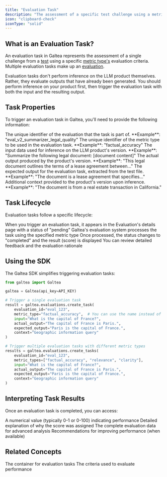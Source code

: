 ```yaml
---
title: "Evaluation Task"
description: "The assessment of a specific test challenge using a metric type"
icon: "clipboard-check"
iconType: "solid"
---
```


## What is an Evaluation Task?

An evaluation task in Galtea represents the assessment of a single challenge from a [test](/concepts/product/test) using a specific [metric type's](/concepts/metric-type) evaluation criteria. Multiple evaluation tasks make up an [evaluation](/concepts/product/evaluation).

<Note>Evaluation tasks don't perform inference on the LLM product themselves. Rather, they evaluate outputs that have already been generated. You should perform inference on your product first, then trigger the evaluation task with both the input and the resulting output.</Note>

## Task Properties

To trigger an evaluation task in Galtea, you'll need to provide the following information:

<ResponseField name="Evaluation" type="ID (text)" required>
  The unique identifier of the evaluation that the task is part of. **Example**: "eval_v2_summarizer_legal_quality"
</ResponseField>

<ResponseField name="Metric Type" type="ID (text)" required>
  The unique identifier of the metric type to be used in the evaluation task. **Example**: "factual_accuracy"
</ResponseField>

<ResponseField name="Input" type="String" required>
  The input data used for inference on the LLM product's version. **Example**: "Summarize the following legal document: [document content]"
</ResponseField>

<ResponseField name="Actual Output" type="String" required>
  The actual output produced by the product's version. **Example**: "This legal document outlines the terms of a lease agreement between..."
</ResponseField>

<ResponseField name="Expected Output" type="String">
  The expected output for the evaluation task, extracted from the test file. **Example**: "The document is a lease agreement that specifies..."
</ResponseField>

<ResponseField name="Context" type="String">
  Additional context provided to the product's version upon inference. **Example**: "The document is from a real estate transaction in California."
</ResponseField>

## Task Lifecycle

Evaluation tasks follow a specific lifecycle:

<Steps>
  <Step title="Creation">When you trigger an evaluation task, it appears in the Evaluation's details page with a status of "pending"</Step>
  <Step title="Processing">Galtea's evaluation system processes the task using the specified metric type</Step>
  <Step title="Completion">Once processed, the status changes to "completed" and the result (score) is displayed</Step>
  <Step title="Analysis">You can review detailed feedback and the evaluation rationale</Step>
</Steps>

## Using the SDK

The Galtea SDK simplifies triggering evaluation tasks:

```python
from galtea import Galtea

galtea = Galtea(api_key=API_KEY)

# Trigger a single evaluation task
result = galtea.evaluations.create_task(
    evaluation_id="eval_123",
    metric_type="factual_accuracy",  # You can use the name instead of the ID
    input="What is the capital of France?",
    actual_output="The capital of France is Paris.",
    expected_output="Paris is the capital of France.",
    context="Geographic information query"
)

# Trigger multiple evaluation tasks with different metric types
results = galtea.evaluations.create_tasks(
    evaluation_id="eval_123",
    metric_types=["factual_accuracy", "relevance", "clarity"],
    input="What is the capital of France?",
    actual_output="The capital of France is Paris.",
    expected_output="Paris is the capital of France.",
    context="Geographic information query"
)
```

## Interpreting Task Results

Once an evaluation task is completed, you can access:

<CardGroup cols={2}>
  <Card title="Score" icon="chart-line">
    A numerical value (typically 0-1 or 0-100) indicating performance
  </Card>
  <Card title="Feedback" icon="comment">
    Detailed explanation of why the score was assigned
  </Card>
  <Card title="Raw Response" icon="file-code">
    The complete evaluation data for advanced analysis
  </Card>
  <Card title="Improvement Suggestions" icon="lightbulb">
    Recommendations for improving performance (when available)
  </Card>
</CardGroup>

## Related Concepts

<CardGroup cols={2}>
  <Card title="Evaluation" icon="magnifying-glass-chart" href="/concepts/product/evaluation">
    The container for evaluation tasks
  </Card>
  <Card title="Metric Type" icon="chart-simple" href="/concepts/metric-type">
    The criteria used to evaluate performance
  </Card>
</CardGroup>
